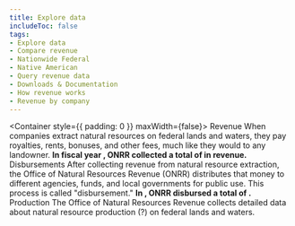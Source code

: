 ```yaml
---
title: Explore data
includeToc: false
tags: 
- Explore data
- Compare revenue
- Nationwide Federal
- Native American
- Query revenue data
- Downloads & Documentation
- How revenue works
- Revenue by company
---
```


<Container style={{ padding: 0 }} maxWidth={false}>
  <Box mb={10}>
    <ExploreData>
      <Revenue>
        <ExploreDataMap />
        <Container>
          <Grid container>
            <Grid item md={12}>
              <Box mb={1} color="secondary.main" borderBottom={5}>
                <Box component="h2" color="secondary.dark">Revenue</Box>
              </Box>
              <Typography variant="body1">
                When companies extract natural resources on federal lands and waters, they pay royalties, rents, bonuses, and other fees, much like they would to any landowner. <strong>In fiscal year <Year />, ONRR collected a total of <LocationTotal location='Nationwide Federal' /> in revenue.</strong>
              </Typography>
            </Grid>
          </Grid>
        </Container>
        <PageSubMenu />
        <ExploreDataCompare title="Compare revenue" />
        <NationalSummary title="Nationwide revenue summary" />
        <TopLocations title="Top locations" />
        <Commodities title="Top commodities" />
        <Company title="Revenue companies" />
      </Revenue>
      <Disbursements>
        <ExploreDataMap />
        <Container>
          <Grid container>
            <Grid item md={12}>
              <Box mb={1} color="secondary.main" borderBottom={5}>
                <Box component="h2" color="secondary.dark">Disbursements</Box>
              </Box>
              <Typography variant="body1">
                After collecting revenue from natural resource extraction, the Office of Natural Resources Revenue (ONRR) distributes that money to different agencies, funds, and local governments for public use. This process is called "disbursement."  <strong>In <Year />, ONRR disbursed a total of <LocationTotal location='Nationwide Federal' />.</strong>
              </Typography>
            </Grid>
          </Grid>
        </Container>
        <PageSubMenu />
        <ExploreDataCompare title="Compare disbursements" />
        <NationalSummary title="Disbursements over time" />
      </Disbursements>
      <Production>
        <ExploreDataMap />
        <Container>
          <Grid container>
            <Grid item md={12}>
              <Box mb={1} color="secondary.main" borderBottom={5}>
                <Box component="h2" color="secondary.dark">Production</Box>
              </Box>
              <Typography variant="body1">
                The Office of Natural Resources Revenue collects detailed data about natural resource production (?) on federal lands and waters.
              </Typography>
            </Grid>
          </Grid>
        </Container>
        <PageSubMenu />
        <ExploreDataCompare title="Compare oil production" />
        <NationalSummary title="Oil production over time" />
        <TopLocations title="Top locations" />
      </Production>
    </ExploreData>
  </Box>
</Container>
